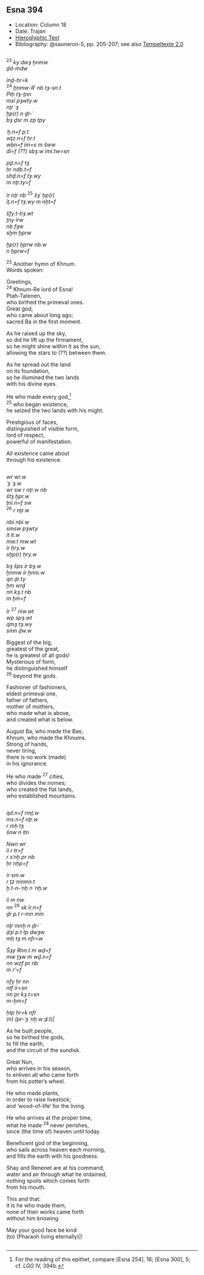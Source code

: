 ## Esna 394 {-}  

<style>  
  
  .col2 {  
    columns: 2 320px;         /* number of columns and width in pixels*/  
    -webkit-columns: 2 320px; /* chrome, safari */  
    -moz-columns: 2 320px;    /* firefox */  
    -webkit-column-break-inside: avoid;  
    -page-break-inside: avoid;  
    -break-inside: avoid;  
  }  
  
</style>  

- Location: Column 18
- Date: Trajan
- [Hieroglyphic Text](https://www.ifao.egnet.net/uploads/publications/enligne/Temples-Esna003.pdf#page=421){target="_blank"}  
- Bibliography: @sauneron-5, pp. 205-207; see also [Tempeltexte 2.0](http://www.tempeltexte.uni-tuebingen.de/portal/#/text-detail/1422=){target="_blank"}  

<div class="col2">

^23^ *ky dwȝ ẖnmw*  
*ḏd-mdw*  
   
*ỉnḏ-ḥr=k*  
^24^ *ẖnmw-Rʿ nb tȝ-sn.t*  
*Ptḥ tȝ-ṯnn*  
*msỉ pȝwty.w*  
*nṯr ʿȝ *  
*ḫp(r) n ḏr-ʿ*  
*bȝ ḏsr m zp tpy*  
   
*ʿḫ.n=f p.t*  
*wṯz.n=f ḥr.t*  
*wbn=f ỉm=s m šww*  
*dỉ=f (??) sbȝ.w ỉmỉ.tw=sn*  
   
*pḏ.n=f tȝ *   
*ḥr ndb.t=f*  
*sḥḏ.n=f tȝ.wy*  
*m nṯr.ty=f*  
   
*ỉr nṯr nb*
^25^ *šȝʿ ḫp(r)*  
*ỉṯ.n=f tȝ.wy m nḫt=f*  
   
*šfy.t-ḥȝ.wt*  
*ṯny ỉrw*  
*nb fȝw*  
*sḫm ḫprw*  
   
*ḫp(r) ḫprw nb.w *  
*n ḫprw=f*   
    
^23^ Another hymn of Khnum.  
Words spoken:  
   
Greetings,  
^24^ Khnum-Re lord of Esna!  
Ptah-Tatenen,  
who birthed the primeval ones.  
Great god,   
who came about long ago;  
sacred Ba in the first moment.  
   
As he raised up the sky,  
so did he lift up the firmament,  
so he might shine within it as the sun,  
allowing the stars to (??) between them.    
   
As he spread out the land  
on its foundation,  
so he illumined the two lands  
with his divine eyes.  
    
He who made every god,[^fn-394-5]   
^25^ who began existence,  
he seized the two lands with his might.  
   
Prestigious of faces,   
distinguished of visible form,   
lord of respect,  
powerful of manifestation.  
   
All existence came about  
through his existence.
 
</div>

[^fn-394-5]: For the reading of this epithet, compare [Esna 254], 16; [Esna 300], 5; cf. *LGG* IV, 394b.

<div class="col2">

*wr wr.w*  
*ʿȝ ʿȝ.w*  
*wr sw r nṯr.w nb*  
*štȝ ḫpr.w *  
*ṯnỉ.n=f sw*   
^26^ *r nṯr.w*  
   
*nbỉ nbỉ.w*  
*smsw pȝwty*  
*ỉt ỉt.w*  
*mw.t mw.wt*  
*ỉr ḥry.w*  
*sḫp(r) ẖry.w*  
   
*bȝ šps ỉr bȝ.w*  
*ẖnmw ỉr ẖnm.w*  
*qn ḏr.ty*  
*ḫm wrḏ*  
*nn kȝ.t nb *   
*m ḫm=f*  
   
*ỉr* ^27^ *nỉw.wt*  
*wp spȝ.wt*  
*qmȝ tȝ.wy*  
*smn ḏw.w*  
   
Biggest of the big,  
greatest of the great,  
he is greatest of all gods!  
Mysterious of form,  
he distinguished himself     
^26^ beyond the gods.    
  
Fashioner of fashioners,  
eldest primeval one,  
father of fathers,  
mother of mothers,  
who made what is above,  
and created what is below.  
  
August Ba, who made the Bas;  
Khnum, who made the Khnums.  
Strong of hands,  
never tiring,  
there is no work (made)  
in his ignorance.  
  
He who made ^27^ cities,  
who divides the nomes;  
who created the flat lands,  
who established mountains.

</div>

<div class="col2">

*qd.n=f rmṯ.w*  
*ms.n=f nṯr.w*  
*r mḥ tȝ *  
*šnw n ỉtn*  
   
*Nwn wr*  
*ỉỉ r tr=f*  
*r sʿnḫ pr nb *  
*ḥr nḥp=f*  
   
*ỉr sm.w *  
*r ṯz mnmn.t*  
*ḫ.t-n-ʿnḫ n ʿnḫ.w*  
   
*ỉỉ m nw*  
*nn* ^28^ *sk ỉr.n=f*  
*ḏr p.t r-mn mỉn*  
   
*nṯr mnḫ n ḏr-ʿ*  
*ḏȝỉ p.t tp dwȝw*  
*mḥ tȝ m nfr=w*  
   
*Šȝy Rnn.t m wḏ=f*  
*mw ṯȝw m wḏ.n=f*  
*nn wzf pr nb *  
*m r'=f*  
   
*nfy ḥr nn*  
*ntf ỉr=sn*  
*nn pr kȝ.t=sn*  
*m-ḫm=f*  
   
*ḥtp ḥr=k nfr*  
*(n) (pr-ʿȝ ʿnḫ.w ḏ.t)| *   
   
As he built people,  
so he birthed the gods,  
to fill the earth,  
and the circuit of the sundisk.  
  
Great Nun,  
who arrives in his season,  
to enliven all who came forth   
from his potter's wheel.  
  
He who made plants,  
in order to raise livestock;  
and 'wood-of-life' for the living.  
  
He who arrives at the proper time,  
what he made ^28^ never perishes,  
since (the time of) heaven until today.  
  
Beneficent god of the beginning,  
who sails across heaven each morning,  
and fills the earth with his goodness.  
  
Shay and Renenet are at his command,  
water and air through what he ordained;  
nothing spoils which comes forth  
from his mouth.  
  
This and that:  
it is he who made them,  
none of their works came forth  
without him knowing.  
  
May your good face be kind  
(to) (Pharaoh living eternally)|!  

</div>